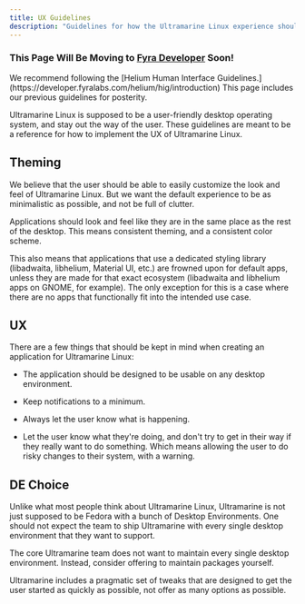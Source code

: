 ```yaml
---
title: UX Guidelines
description: "Guidelines for how the Ultramarine Linux experience should be designed."
---
```



### This Page Will Be Moving to [Fyra Developer](https://developer.fyralabs.com) Soon!

<Alert type="info">
  We recommend following the [Helium Human Interface
  Guidelines.](https://developer.fyralabs.com/helium/hig/introduction) This page
  includes our previous guidelines for posterity.
</Alert>

Ultramarine Linux is supposed to be a user-friendly desktop operating system, and stay out the way of the user. These guidelines are meant to be a reference for how to implement the UX of Ultramarine Linux.

## Theming

We believe that the user should be able to easily customize the look and feel of Ultramarine Linux. But we want the default experience to be as minimalistic as possible, and not be full of clutter.

Applications should look and feel like they are in the same place as the rest of the desktop. This means consistent theming, and a consistent color scheme.

This also means that applications that use a dedicated styling library (libadwaita, libhelium, Material UI, etc.) are frowned upon for default apps, unless they are made for that exact ecosystem (libadwaita and libhelium apps on GNOME, for example).
The only exception for this is a case where there are no apps that functionally fit into the intended use case.

## UX

There are a few things that should be kept in mind when creating an application for Ultramarine Linux:

- The application should be designed to be usable on any desktop environment.

- Keep notifications to a minimum.

- Always let the user know what is happening.

- Let the user know what they're doing, and don't try to get in their way if they really want to do something. Which means allowing the user to do risky changes to their system, with a warning.

## DE Choice

Unlike what most people think about Ultramarine Linux, Ultramarine is not just supposed to be Fedora with a bunch of Desktop Environments. One should not expect the team to ship Ultramarine with every single desktop environment that they want to support.

The core Ultramarine team does not want to maintain every single desktop environment. Instead, consider offering to maintain packages yourself.

Ultramarine includes a pragmatic set of tweaks that are designed to get the user started as quickly as possible, not offer as many options as possible.
